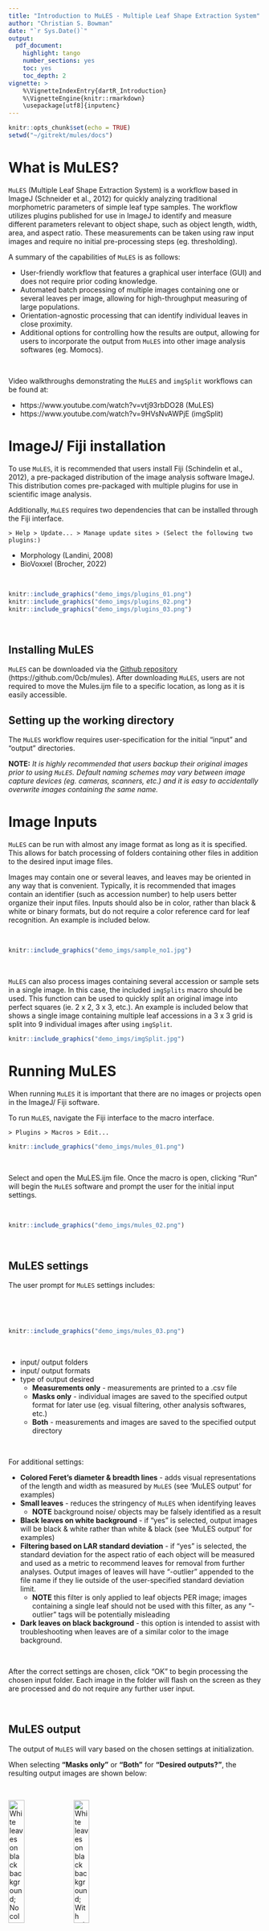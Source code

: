 ```yaml
---
title: "Introduction to MuLES - Multiple Leaf Shape Extraction System"
author: "Christian S. Bowman"
date: "`r Sys.Date()`"
output:   
  pdf_document:
    highlight: tango
    number_sections: yes
    toc: yes
    toc_depth: 2
vignette: >
    %\VignetteIndexEntry{dartR_Introduction}
    %\VignetteEngine{knitr::rmarkdown}
    \usepackage[utf8]{inputenc}   
---
```


```r
knitr::opts_chunk$set(echo = TRUE)
setwd("~/gitrekt/mules/docs")

```

\pagebreak 


# What is MuLES?

```MuLES``` (Multiple Leaf Shape Extraction System) is a workflow based in ImageJ (Schneider et al., 2012) for quickly analyzing traditional morphometric parameters of simple leaf type samples. The workflow utilizes plugins published for use in ImageJ to identify and measure different parameters relevant to object shape, such as object length, width, area, and aspect ratio. These measurements can be taken using raw input images and require no initial pre-processing steps (eg. thresholding).

A summary of the capabilities of ```MuLES``` is as follows:

* User-friendly workflow that features a graphical user interface (GUI) and does not require prior coding knowledge.
* Automated batch processing of multiple images containing one or several leaves per image, allowing for high-throughput measuring of large populations.
* Orientation-agnostic processing that can identify individual leaves in close proximity.
* Additional options for controlling how the results are output, allowing for users to incorporate the output from ```MuLES``` into other image analysis softwares (eg. Momocs).

&nbsp;

Video walkthroughs demonstrating the ```MuLES``` and ```imgSplit``` workflows can be found at:

* https://www.youtube.com/watch?v=vtj93rbDO28 (MuLES) 
* https://www.youtube.com/watch?v=9HVsNvAWPjE (imgSplit)

# ImageJ/ Fiji installation
To use ```MuLES```, it is recommended that users install Fiji (Schindelin et al., 2012), a pre-packaged distribution of the image analysis software ImageJ. This distribution comes pre-packaged with multiple plugins for use in scientific image analysis.

Additionally, ```MuLES``` requires two dependencies that can be installed through the Fiji interface.

```> Help > Update... > Manage update sites > (Select the following two plugins:)```

* Morphology (Landini, 2008)
* BioVoxxel (Brocher, 2022)

&nbsp;

```r
knitr::include_graphics("demo_imgs/plugins_01.png")
knitr::include_graphics("demo_imgs/plugins_02.png")
knitr::include_graphics("demo_imgs/plugins_03.png")
```

&nbsp;

## Installing MuLES
```MuLES``` can be downloaded via the [Github repository](https://github.com/0cb/mules) (https://github.com/0cb/mules). After downloading ```MuLES```, users are not required to move the Mules.ijm file to a specific location, as long as it is easily accessible.

## Setting up the working directory
The ```MuLES``` workflow requires user-specification for the initial "input" and "output" directories.

**NOTE:** *It is highly recommended that users backup their original images prior to using ```MuLES```. Default naming schemes may vary between image capture devices (eg. cameras, scanners, etc.) and it is easy to accidentally overwrite images containing the same name.*


# Image Inputs
```MuLES``` can be run with almost any image format as long as it is specified. This allows for batch processing of folders containing other files in addition to the desired input image files.

Images may contain one or several leaves, and leaves may be oriented in any way that is convenient. Typically, it is recommended that images contain an identifier (such as accession number) to help users better organize their input files. Inputs should also be in color, rather than black & white or binary formats, but do not require a color reference card for leaf recognition. An example is included below.

&nbsp;

```r
knitr::include_graphics("demo_imgs/sample_no1.jpg")
```

&nbsp;

```MuLES``` can also process images containing several accession or sample sets in a single image. In this case, the included ```imgSplits``` macro should be used. This function can be used to quickly split an original image into perfect squares (ie. 2 x 2, 3 x 3, etc.). An example is included below that shows a single image containing multiple leaf accessions in a 3 x 3 grid is split into 9 individual images after using ```imgSplit```.

```r
knitr::include_graphics("demo_imgs/imgSplit.jpg")
```

\pagebreak
# Running MuLES

When running ```MuLES``` it is important that there are no images or projects open in the ImageJ/ Fiji software.

To run ```MuLES```, navigate the Fiji interface to the macro interface.

```> Plugins > Macros > Edit...```

```r
knitr::include_graphics("demo_imgs/mules_01.png")
```

&nbsp;

Select and open the MuLES.ijm file. Once the macro is open, clicking "Run" will begin the ```MuLES``` software and prompt the user for the initial input settings.

&nbsp;

```r
knitr::include_graphics("demo_imgs/mules_02.png")
```

&nbsp;

## MuLES settings
The user prompt for ```MuLES``` settings includes:

&nbsp;

&nbsp;

```r
knitr::include_graphics("demo_imgs/mules_03.png")
```

&nbsp;

* input/ output folders
* input/ output formats
* type of output desired
  + **Measurements only** - measurements are printed to a .csv file
  + **Masks only** - individual images are saved to the specified output format for later use (eg. visual filtering, other analysis softwares, etc.)
  + **Both** - measurements and images are saved to the specified output directory

&nbsp;

For additional settings:

* **Colored Feret's diameter & breadth lines** - adds visual representations of the length and width as measured by ```MuLES``` (see 'MuLES output' for examples)
* **Small leaves** - reduces the stringency of ```MuLES``` when identifying leaves 
  + **NOTE** background noise/ objects may be falsely identified as a result
* **Black leaves on white background** - if "yes" is selected, output images will be black & white rather than white & black (see 'MuLES output' for examples)
* **Filtering based on LAR standard deviation** - if "yes" is selected, the standard deviation for the aspect ratio of each object will be measured and used as a metric to recommend leaves for removal from further analyses. Output images of leaves will have "-outlier" appended to the file name if they lie outside of the user-specified standard deviation limit.
  + **NOTE** this filter is only applied to leaf objects PER image; images containing a single leaf should not be used with this filter, as any "-outlier" tags will be potentially misleading
* **Dark leaves on black background** - this option is intended to assist with troubleshooting when leaves are of a similar color to the image background.

&nbsp;

After the correct settings are chosen, click "OK" to begin processing the chosen input folder. Each image in the folder will flash on the screen as they are processed and do not require any further user input.

&nbsp;

## MuLES output
The output of ```MuLES``` will vary based on the chosen settings at initialization.

When selecting **"Masks only"** or **"Both"** for **"Desired outputs?"**, the resulting output images are shown below:

&nbsp;

![White leaves on black background; No colored lines](demo_imgs/wbbg-no.jpg){width=25%} ![White leaves on black background; With colored lines](demo_imgs/wbbg-yes.jpg){width=25%}

![Black leaves on white background; No colored lines](demo_imgs/bwbg-no.jpg){width=25%} ![Black leaves on white background; White colored lines](demo_imgs/bwbg-yes.jpg){width=25%}

(Top left): "Black leaves on white background" = No; "Colored Feret's diameter & breadth lines" = No

(Top right): "Black leaves on white background" = No; "Colored Feret's diameter & breadth lines" = Yes

(Bottom left): "Black leaves on white background" = Yes; "Colored Feret's diameter & breadth lines" = No

(Bottom right): "Black leaves on white background" = Yes; "Colored Feret's diameter & breadth lines" = Yes

&nbsp;

The following image is an example for when selecting **"Yes"** for **"Dark leaf on black background"** may be more appropriate:

**NOTE** *this troubleshooting feature may lead to partial leaf object recognition as shown below*

&nbsp;

![](demo_imgs/Minicore_403_06.JPG){width=50%} 

![Dark leaf on black background](demo_imgs/Minicore_403_06_001-default.jpg){width=25%} ![Dark leaf on black background](demo_imgs/Minicore_403_06_001-TS.jpg){width=25%}

(Left): "Dark leaf on black background" = Yes

(Right): "Dark leaf on black background" = No

&nbsp;

When selecting **"Measurements only"** or **"Both"** for **"Desired outputs?"**, a data table will be produced in the form of a .csv.

The data table contains the following measurements:

* **Area** - the Area of the region as defined by the boundary pixels
* **Feret** - length of the largest axis
* **FeretX1** - X coordinate for the start point of the line defining the 'Feret' measurement
* **FeretY1** - Y coordinate for the start point of the line defining the 'Feret' measurement
* **FeretX2** - X coordinate for the end point of the line defining the 'Feret' measurement
* **FeretY2** - Y coordinate for the end point of the line defining the 'Feret' measurement
* **FAngle** - angle (degrees; 0 - 180) of the line defining the 'Feret' measurement in relation to the X axis
* **Breadth** - length of the largest axis that is perpendicular to the Feret line (may not be colinear)
* **BrdthX1** - X coordinate for the first point of the line defining the 'Breadth' measurement
* **BrdthY1** - Y coordinate for the first point of the line defining the 'Breadth' measurement
* **BrdthX2** - X coordinate for the second point of the line defining the 'Breadth' measurement
* **BrdthY2** - Y coordinate for the second point of the line defining the 'Breadth' measurement
* **AspRatio** - the Aspect Ratio as defined by AspRatio = Feret/ Breadth
* **PrLen1** - length of the perpendicular line originating from the first Breadth point
* **PrLen2** - length of the perpendicular line originating from the second Breadth point

&nbsp;


# References
Brocher, J. 2022. biovoxxel/BioVoxxel-Toolbox: BioVoxxel Toolbox. Zenodo.

Landini, G. 2008. Advanced shape analysis with ImageJ. Proceedings of the Second ImageJ User and Developer Conference, Luxembourg, 116–121.

Schindelin, J., I. Arganda-Carreras, E. Frise, V. Kaynig, M. Longair, T. Pietzsch, S. Preibisch, et al. 2012. Fiji: an open-source platform for biological-image analysis. Nature Methods 9: 676–682.

Schneider, C. A., W. S. Rasband, and K. W. Eliceiri. 2012. NIH Image to ImageJ: 25 years of image analysis. Nature Methods 9: 671–675.

